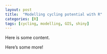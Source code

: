 ```yaml
---
layout: post
title:  "Modelling cycling potential with R"
categories: [R]
tags: [cycling, modelling, GIS, shiny]
---
```


Here is some content.

<!--more-->

Here's some more!